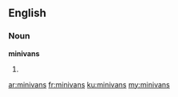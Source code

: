 ==English==

===Noun===
'''minivans'''

# {{plural of|minivan}}

[[ar:minivans]]
[[fr:minivans]]
[[ku:minivans]]
[[my:minivans]]